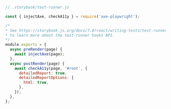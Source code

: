 ```js
// .storybook/test-runner.js

const { injectAxe, checkA11y } = require('axe-playwright');

/*
* See https://storybook.js.org/docs/7.0/react/writing-tests/test-runner#test-hook-api-experimental
* to learn more about the test-runner hooks API.
*/
module.exports = {
  async preRender(page) {
    await injectAxe(page);
  },
  async postRender(page) {
    await checkA11y(page, '#root', {
      detailedReport: true,
      detailedReportOptions: {
        html: true,
      },
    });
  },
};
```